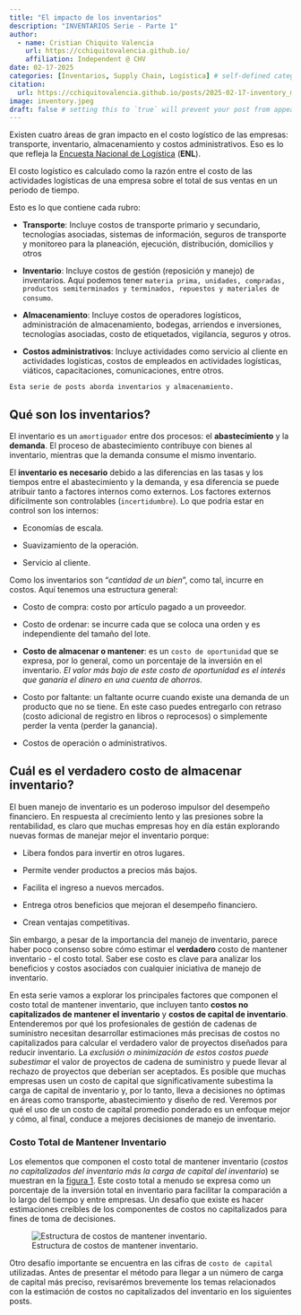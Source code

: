 ```yaml
---
title: "El impacto de los inventarios"
description: "INVENTARIOS Serie - Parte 1"
author:
  - name: Cristian Chiquito Valencia
    url: https://cchiquitovalencia.github.io/
    affiliation: Independent @ CHV
date: 02-17-2025
categories: [Inventarios, Supply Chain, Logística] # self-defined categories
citation: 
  url: https://cchiquitovalencia.github.io/posts/2025-02-17-inventory_management/
image: inventory.jpeg
draft: false # setting this to `true` will prevent your post from appearing on your listing page until you're ready!
---
```


Existen cuatro áreas de gran impacto en el costo logístico de las empresas: transporte, inventario, almacenamiento y costos administrativos. Eso es lo que refleja la [Encuesta Nacional de Logística](https://onl.dnp.gov.co/Paginas/Encuesta-Nacional-Logistica.aspx) (**ENL**).

El costo logístico es calculado como la razón entre el costo de las actividades logísticas de una empresa sobre el total de sus ventas en un periodo de tiempo.

Esto es lo que contiene cada rubro:

-   **Transporte**: Incluye costos de transporte primario y secundario, tecnologías asociadas, sistemas de información, seguros de transporte y monitoreo para la planeación, ejecución, distribución, domicilios y otros

-   **Inventario**: Incluye costos de gestión (reposición y manejo) de inventarios. Aquí podemos tener `materia prima, unidades, compradas, productos semiterminados y terminados, repuestos y materiales de consumo`.

-   **Almacenamiento**: Incluye costos de operadores logísticos, administración de almacenamiento, bodegas, arriendos e inversiones, tecnologías asociadas, costo de etiquetados, vigilancia, seguros y otros.

-   **Costos administrativos**: Incluye actividades como servicio al cliente en actividades logísticas, costos de empleados en actividades logísticas, viáticos, capacitaciones, comunicaciones, entre otros.

`Esta serie de posts aborda inventarios y almacenamiento.`

## Qué son los inventarios?

El inventario es un `amortiguador` entre dos procesos: el **abastecimiento** y la **demanda**. El proceso de abastecimiento contribuye con bienes al inventario, mientras que la demanda consume el mismo inventario.

El **inventario es necesario** debido a las diferencias en las tasas y los tiempos entre el abastecimiento y la demanda, y esa diferencia se puede atribuir tanto a factores internos como externos. Los factores externos difícilmente son controlables (`incertidumbre`). Lo que podría estar en control son los internos:

-   Economías de escala.

-   Suavizamiento de la operación.

-   Servicio al cliente.

Como los inventarios son "*cantidad de un bien*", como tal, incurre en costos. Aquí tenemos una estructura general:

-   Costo de compra: costo por artículo pagado a un proveedor.

-   Costo de ordenar: se incurre cada que se coloca una orden y es independiente del tamaño del lote.

-   **Costo de almacenar o mantener**: es un `costo de oportunidad` que se expresa, por lo general, como un porcentaje de la inversión en el inventario. *El valor más bajo de este costo de oportunidad es el interés que ganaría el dinero en una cuenta de ahorros*.

-   Costo por faltante: un faltante ocurre cuando existe una demanda de un producto que no se tiene. En este caso puedes entregarlo con retraso (costo adicional de registro en libros o reprocesos) o simplemente perder la venta (perder la ganancia).

-   Costos de operación o administrativos.

## Cuál es el verdadero costo de almacenar inventario?

El buen manejo de inventario es un poderoso impulsor del desempeño financiero. En respuesta al crecimiento lento y las presiones sobre la rentabilidad, es claro que muchas empresas hoy en día están explorando nuevas formas de manejar mejor el inventario porque:

-   Libera fondos para invertir en otros lugares.

-   Permite vender productos a precios más bajos.

-   Facilita el ingreso a nuevos mercados.

-   Entrega otros beneficios que mejoran el desempeño financiero.

-   Crean ventajas competitivas.

Sin embargo, a pesar de la importancia del manejo de inventario, parece haber poco consenso sobre cómo estimar el **verdadero** costo de mantener inventario - el costo total. Saber ese costo es clave para analizar los beneficios y costos asociados con cualquier iniciativa de manejo de inventario.

En esta serie vamos a explorar los principales factores que componen el costo total de mantener inventario, que incluyen tanto **costos no capitalizados de mantener el inventario** y **costos de capital de inventario**. Entenderemos por qué los profesionales de gestión de cadenas de suministro necesitan desarrollar estimaciones más precisas de costos no capitalizados para calcular el verdadero valor de proyectos diseñados para reducir inventario. La *exclusión o minimización de estos costos puede subestimar* el valor de proyectos de cadena de suministro y puede llevar al rechazo de proyectos que deberían ser aceptados. Es posible que muchas empresas usen un costo de capital que significativamente subestima la carga de capital de inventario y, por lo tanto, lleva a decisiones no óptimas en áreas como transporte, abastecimiento y diseño de red. Veremos por qué el uso de un costo de capital promedio ponderado es un enfoque mejor y cómo, al final, conduce a mejores decisiones de manejo de inventario.

### Costo Total de Mantener Inventario

Los elementos que componen el costo total de mantener inventario (*costos no capitalizados del inventario más la carga de capital del inventario*) se muestran en la [figura 1](#fig-1). Este costo total a menudo se expresa como un porcentaje de la inversión total en inventario para facilitar la comparación a lo largo del tiempo y entre empresas. Un desafío que existe es hacer estimaciones creíbles de los componentes de costos no capitalizados para fines de toma de decisiones.

![Estructura de costos de mantener inventario.](images/clipboard-2078409157.png){#fig-1 fig-align="center"}

Otro desafío importante se encuentra en las cifras de `costo de capital` utilizadas. Antes de presentar el método para llegar a un número de carga de capital más preciso, revisarémos brevemente los temas relacionados con la estimación de costos no capitalizados del inventario en los siguientes posts.
